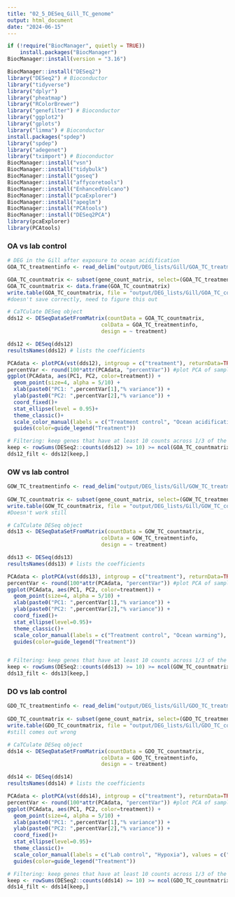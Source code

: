 ```yaml
---
title: "02_5_DESeq_Gill_TC_genome"
output: html_document
date: "2024-06-15"
---
```


```r
if (!require("BiocManager", quietly = TRUE))
    install.packages("BiocManager")
BiocManager::install(version = "3.16")

BiocManager::install("DESeq2")
library("DESeq2") # Bioconductor
library("tidyverse")
library("dplyr")
library("pheatmap")
library("RColorBrewer")
library("genefilter") # Bioconductor
library("ggplot2")
library("gplots")
library("limma") # Bioconductor
install.packages("spdep")
library("spdep") 
library("adegenet")
library("tximport") # Bioconductor
BiocManager::install("vsn")
BiocManager::install("tidybulk")
BiocManager::install("goseq")
BiocManager::install("affycoretools")
BiocManager::install("EnhancedVolcano")
BiocManager::install("pcaExplorer")
BiocManager::install("apeglm")
BiocManager::install("PCAtools")
BiocManager::install("DESeq2PCA")
library(pcaExplorer)
library(PCAtools)
```

### OA vs lab control
```r
# DEG in the Gill after exposure to ocean acidification
GOA_TC_treatmentinfo <- read_delim("output/DEG_lists/Gill/GOA_TC_treatmentinfo.csv", delim = " ")

GOA_TC_countmatrix <- subset(gene_count_matrix, select=(GOA_TC_treatmentinfo$sample.1))
GOA_TC_countmatrix <- data.frame(GOA_TC_countmatrix)
write.table(GOA_TC_countmatrix, file = "output/DEG_lists/Gill/GOA_TC_countmatrix.csv")
#doesn't save correctly, need to figure this out

# CaTCulate DESeq object
dds12 <- DESeqDataSetFromMatrix(countData = GOA_TC_countmatrix,
                              colData = GOA_TC_treatmentinfo,
                              design = ~ treatment)

dds12 <- DESeq(dds12)
resultsNames(dds12) # lists the coefficients

PCAdata <- plotPCA(vst(dds12), intgroup = c("treatment"), returnData=TRUE)
percentVar <- round(100*attr(PCAdata, "percentVar")) #plot PCA of samples with all data
ggplot(PCAdata, aes(PC1, PC2, color=treatment)) + 
  geom_point(size=4, alpha = 5/10) +
  xlab(paste0("PC1: ",percentVar[1],"% variance")) +
  ylab(paste0("PC2: ",percentVar[2],"% variance")) + 
  coord_fixed()+
  stat_ellipse(level = 0.95)+
  theme_classic()+
  scale_color_manual(labels = c("Treatment control", "Ocean acidification"), values = c("lavender", "pink"))+
  guides(color=guide_legend("Treatment"))

# Filtering: keep genes that have at least 10 counts across 1/3 of the samples - https://support.bioconductor.org/p/110307/
keep <- rowSums(DESeq2::counts(dds12) >= 10) >= ncol(GOA_TC_countmatrix)/3
dds12_filt <- dds12[keep,]

```

### OW vs lab control
```r

GOW_TC_treatmentinfo <- read_delim("output/DEG_lists/Gill/GOW_TC_treatmentinfo.csv", delim = " ")
                                                                                                      
GOW_TC_countmatrix <- subset(gene_count_matrix, select=(GOW_TC_treatmentinfo$sample.1))
write.table(GOW_TC_countmatrix, file = "output/DEG_lists/Gill/GOW_TC_countmatrix.csv")
#Doesn't work still

# CaTCulate DESeq object
dds13 <- DESeqDataSetFromMatrix(countData = GOW_TC_countmatrix,
                              colData = GOW_TC_treatmentinfo,
                              design = ~ treatment)

dds13 <- DESeq(dds13)
resultsNames(dds13) # lists the coefficients

PCAdata <- plotPCA(vst(dds13), intgroup = c("treatment"), returnData=TRUE)
percentVar <- round(100*attr(PCAdata, "percentVar")) #plot PCA of samples with all data
ggplot(PCAdata, aes(PC1, PC2, color=treatment)) + 
  geom_point(size=4, alpha = 5/10) +
  xlab(paste0("PC1: ",percentVar[1],"% variance")) +
  ylab(paste0("PC2: ",percentVar[2],"% variance")) + 
  coord_fixed()+
  stat_ellipse(level=0.95)+
  theme_classic()+
  scale_color_manual(labels = c("Treatment control", "Ocean warming"), values = c("lavender", "sandybrown"))+
  guides(color=guide_legend("Treatment"))


# Filtering: keep genes that have at least 10 counts across 1/3 of the samples - https://support.bioconductor.org/p/110307/
keep <- rowSums(DESeq2::counts(dds13) >= 10) >= ncol(GOW_TC_countmatrix)/3
dds13_filt <- dds13[keep,]

```

### DO vs lab control
```r
GDO_TC_treatmentinfo <- read_delim("output/DEG_lists/Gill/GDO_TC_treatmentinfo.csv", delim = " ")
                                                                                                       
GDO_TC_countmatrix <- subset(gene_count_matrix, select=(GDO_TC_treatmentinfo$sample.1))
write.table(GDO_TC_countmatrix, file = "output/DEG_lists/Gill/GDO_TC_countmatrix.csv")
#still comes out wrong

# CaTCulate DESeq object
dds14 <- DESeqDataSetFromMatrix(countData = GDO_TC_countmatrix,
                              colData = GDO_TC_treatmentinfo,
                              design = ~ treatment)

dds14 <- DESeq(dds14)
resultsNames(dds14) # lists the coefficients

PCAdata <- plotPCA(vst(dds14), intgroup = c("treatment"), returnData=TRUE)
percentVar <- round(100*attr(PCAdata, "percentVar")) #plot PCA of samples with all data
ggplot(PCAdata, aes(PC1, PC2, color=treatment)) + 
  geom_point(size=4, alpha = 5/10) +
  xlab(paste0("PC1: ",percentVar[1],"% variance")) +
  ylab(paste0("PC2: ",percentVar[2],"% variance")) + 
  coord_fixed()+
  stat_ellipse(level=0.95)+
  theme_classic()+
  scale_color_manual(labels = c("Lab control", "Hypoxia"), values = c("lavender", "lightgreen"))+
  guides(color=guide_legend("Treatment"))

# Filtering: keep genes that have at least 10 counts across 1/3 of the samples - https://support.bioconductor.org/p/110307/
keep <- rowSums(DESeq2::counts(dds14) >= 10) >= ncol(GDO_TC_countmatrix)/3
dds14_filt <- dds14[keep,]

```